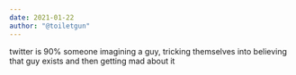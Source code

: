 ```yaml
---
date: 2021-01-22
author: "@toiletgun"
---
```


twitter is 90% someone imagining a guy, tricking themselves into believing that guy exists and then getting mad about it

